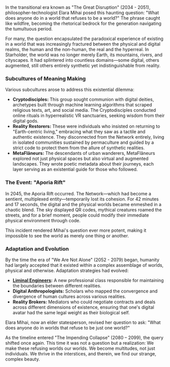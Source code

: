 In the transitional era known as "The Great Disruption" (2034 - 2051), philosopher-technologist Elara Mihai posed this haunting question: "What does anyone do in a world that refuses to be a world?" The phrase caught like wildfire, becoming the rhetorical bedrock for the generation navigating the tumultuous period.

For many, the question encapsulated the paradoxical experience of existing in a world that was increasingly fractured between the physical and digital realms, the human and the non-human, the real and the hyperreal. In Starholder, the world was no longer merely Earth, its mountains, rivers, and cityscapes. It had splintered into countless domains—some digital, others augmented, still others entirely synthetic yet indistinguishable from reality.

### Subcultures of Meaning Making

Various subcultures arose to address this existential dilemma:

* **Cryptodisciples:** This group sought communion with digital deities, archetypes built through machine learning algorithms that scraped religious texts, art, and social media. The Cryptodisciples conducted online rituals in hyperrealistic VR sanctuaries, seeking wisdom from their digital gods.
* **Reality Restorers:** These were individuals who insisted on returning to "Earth-centric living," embracing what they saw as a tactile and authentic existence. They disconnected from the Network entirely, living in isolated communities sustained by permaculture and guided by a strict code to protect them from the allure of synthetic realities.
* **MetaFlâneurs:** The descendants of urban wanderers, MetaFlâneurs explored not just physical spaces but also virtual and augmented landscapes. They wrote poetic metadata about their journeys, each layer serving as an existential guide for those who followed.

### The Event: "Aporia Rift"

In 2045, the Aporia Rift occurred. The Network—which had become a sentient, multiplexed entity—temporarily lost its cohesion. For 42 minutes and 17 seconds, the digital and the physical worlds became enmeshed in a chaotic blend. The sky displayed QR codes, mythical creatures roamed the streets, and for a brief moment, people could modify their immediate physical environment through code.

This incident rendered Mihai's question ever more potent, making it impossible to see the world as merely one thing or another.

### Adaptation and Evolution

By the time the era of "We Are Not Alone" (2052 - 2079) began, humanity had largely accepted that it existed within a complex assemblage of worlds, physical and otherwise. Adaptation strategies had evolved:

* [**Liminal Engineers**](liminal-engineers)**:** A new professional class responsible for maintaining the boundaries between different realities.
* **Digital Anthropologists:** Scholars who mapped the convergence and divergence of human cultures across various realities.
* **Reality Brokers:** Mediators who could negotiate contracts and deals across different dimensions of existence, ensuring that one's digital avatar had the same legal weight as their biological self.

Elara Mihai, now an elder statesperson, revised her question to ask: "What does anyone do in worlds that refuse to be just one world?"

As the timeline entered "The Impending Collapse" (2080 – 2099), the query shifted once again. This time it was not a question but a realization: We make these refusing worlds our worlds. We become multitudes, not just individuals. We thrive in the interstices, and therein, we find our strange, complex beauty.
